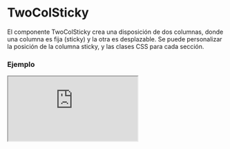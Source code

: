 # TwoColSticky

El componente TwoColSticky crea una disposición de dos columnas, donde una columna es fija (sticky) y la otra es desplazable. Se puede personalizar la posición de la columna sticky, y las clases CSS para cada sección.


### Ejemplo

<Iframe
  minHeightIframe="30dvh"
  src="https://fenextjs-component-storybook.vercel.app/iframe.html?args=&id=twocolsticky-twocolsticky--index&viewMode=story"
/>

### Importacion

Para importar el componente TwoColSticky, se puede hacer desde fenextjs

```tsx copy
import { TwoColSticky } from "fenextjs";
```

### Parametros

| Parametro          | Tipo              | Requerido | Default   | Descripcion                                                         |
| ------------------ | ----------------- | --------- | --------- | ------------------------------------------------------------------- |
| className          | string            | no        | ''        | Clase CSS para personalizar el contenedor principal del componente. |
| classNameChildren  | string            | no        | ''        | Clase CSS para la columna desplazable del componente.               |
| classNameColSticky | string            | no        | ''        | Clase CSS para la columna sticky del componente.                    |
| children           | ReactNode         | no        | undefined | Contenido que se mostrará en la columna desplazable.                |
| colSticky          | ReactNode         | no        | undefined | Contenido que se mostrará en la columna sticky.                     |
| posCol             | 'left' \| 'right' | no        | 'left'    | Posición de la columna sticky en el componente.                     |

### Storybook

Para ver el storybook del componente lo puede hacer con este [link](https://fenextjs-component-storybook.vercel.app/?path=/story/twocolsticky-twocolsticky--index)

### Usos

- TwoColSticky básico

```tsx copy
<TwoColSticky colSticky={<div>Sticky Content</div>}>
  Scrollable Content
</TwoColSticky>
```

- TwoColSticky con columna sticky a la derecha

```tsx copy
<TwoColSticky colSticky={<div>Sticky Content</div>} posCol="right">
  Scrollable Content
</TwoColSticky>
```

- TwoColSticky con clases personalizadas

```tsx copy
<TwoColSticky
  colSticky={<div>Sticky Content</div>}
  className="custom-container"
  classNameChildren="custom-children"
  classNameColSticky="custom-sticky"
>
  Scrollable Content
</TwoColSticky>
```
